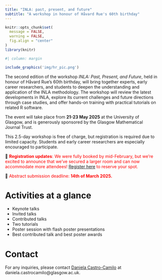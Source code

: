 ```yaml
---
title: "INLA: past, present, and future"
subtitle: "A workshop in honour of Håvard Rue's 60th birthday"
---
```

```r
knitr::opts_chunk$set(
  message = FALSE, 
  warning = FALSE,
  fig.align = "center"
)
library(knitr)
```

```r
#| column: margin

include_graphics('img/hr_pic.png')
```

<!-- ```{r, echo=F} -->
<!-- #| column: margin -->

<!-- include_graphics('img/inla_logo.png') -->
<!-- ``` -->


The second edition of the workshop *INLA: Past, Present, and Future*, held in honour of Håvard Rue's 60th birthday, will bring together experts, early career researchers, and students to deepen the understanding and application of the INLA methodology. The workshop will review the latest developments in INLA, explore its current challenges and future directions through case studies, and offer hands-on training with practical tutorials on related R software. 

The event will take place from **21-23 May 2025** at the University of Glasgow, and is generously sponsored by the Glasgow Mathematical Journal Trust.

This 2.5-day workshop is free of charge, but registration is required due to limited capacity. Students and early career researchers are especially encouraged to participate.

📣 <span style="color:red">**Registration updates**: We were fully booked by mid-February, but we're excited to announce that we've secured a larger room and can now accommodate more attendees! [Register here]((https://forms.office.com/Pages/ResponsePage.aspx?id=KVxybjp2UE-B8i4lTwEzyJqR-CXnEDNJstG6HYmoV49UQjJMWVJVWUdFNTNKMlA5QTA0OEVOM0NZNi4u)) to reserve your spot.</span>

<!-- 📣 <span style="color:red">**Registration update 2**: Registered participants and speakers will be contacted after the registration deadline (14th of March).</span> -->

📣 <span style="color:red">Abstract submission deadline: **14th of March 2025.**</span>


<!-- The second edition of the workshop INLA: Past, Present, and Future will be held in honour of Håvard Rue's 60th birthday. The workshop aims to advance the understanding and application of the INLA methodology by bringing together experts, early career researchers, and students. It will focus on reviewing the latest developments in INLA, addressing its current limitations and future challenges through case studies, and providing hands-on training with practical tutorials on related R software. -->

<!-- The event will take place **21-23 May 2025** in the University of Glasgow and is generously sponsored by the Glasgow Mathematical Journal Trust. -->

<!-- This 2.5 day workshop is free of charge, but registration is required due to limited capacity. Students and early career researchers are encouraged to participate. -->

# Activities at a glance

- Keynote talks
- Invited talks
- Contributed talks
- Two tutorials
- Poster session with flash poster presentations
- Best contributed talk and best poster awards


<!-- # Venue -->

<!-- The Adam Smith Building and the School of Mathematics and Statistics, University of Glasgow. -->

<!-- **Organisers**: [Daniela Castro-Camilo](https://www.gla.ac.uk/schools/mathematicsstatistics/staff/danielacastrocamilo/){.external target="_blank"}, [Sara Martino](https://www.ntnu.edu/employees/sara.martino){.external target="_blank"}, and [Janine Illian](https://www.gla.ac.uk/schools/mathematicsstatistics/staff/janineillian/){.external target="_blank"} -->

<!-- # Registration -->

<!-- The workshop is free of charge, but registration is mandatory due to limited capacity. Please register to attend the workshop using [this form](https://forms.office.com/Pages/ResponsePage.aspx?id=KVxybjp2UE-B8i4lTwEzyJqR-CXnEDNJstG6HYmoV49URURCNjVYV0xKMjE4NVE5QUE3TkFET1JROC4u). -->

<!-- # Abstract submission -->

<!-- We welcome contributed talks and poster presentations. The deadline for abstract submission is the **3rd of March 2025**. -->
<!-- Please submit you abstract using [this form](https://forms.office.com/Pages/ResponsePage.aspx?id=KVxybjp2UE-B8i4lTwEzyJqR-CXnEDNJstG6HYmoV49UMzM3NFJOMUg5QVpXVUhZSEVLMVZUMDZESy4u). Abstracts should be a maximum of 250 words. -->

# Contact

For any inquiries, please contact [Daniela Castro-Camilo](https://www.gla.ac.uk/schools/mathematicsstatistics/staff/danielacastrocamilo/) at daniela.castrocamilo@glasgow.ac.uk.